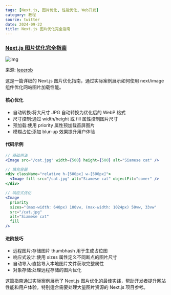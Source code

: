 ```yaml
---
tags: [Next.js, 图片优化, 性能优化, Web开发]
category: 教程
source: twitter
date: 2024-09-22
title: Next.js 图片优化完全指南
---
```


### [Next.js 图片优化完全指南](https://x.com/leeerob/status/1827437428992622626)

![img](https://img.mengpeng.tech/i/2024/12/13/675bc4bc98026.webp)

来源: [leeerob](https://x.com/leeerob/status/1827437428992622626)

这是一篇详细的 Next.js 图片优化指南，通过实际案例展示如何使用 next/image 组件优化网站图片加载性能。

#### 核心优化
- 自动转换:将大尺寸 JPG 自动转换为优化后的 WebP 格式
- 尺寸控制:通过 width/height 或 fill 属性控制图片尺寸
- 预加载:使用 priority 属性预加载首屏图片
- 模糊占位:添加 blur-up 效果提升用户体验

#### 代码示例
```jsx
// 基础用法
<Image src="/cat.jpg" width={500} height={500} alt="Siamese cat" />

// 填充容器
<div className="relative h-[500px] w-[500px]">
  <Image fill src="/cat.jpg" alt="Siamese cat" objectFit="cover" />
</div>

// 响应式优化
<Image 
  priority
  sizes="(max-width: 640px) 100vw, (max-width: 1024px) 50vw, 33vw"
  src="/cat.jpg"
  alt="Siamese cat"
  fill
/>
```

#### 进阶技巧
- 远程图片:存储图片 thumbhash 用于生成占位图
- 响应式设计:使用 sizes 属性定义不同断点的图片尺寸
- 自动导入:直接导入本地图片文件获取完整属性
- 对象存储:处理远程存储的图片优化

这篇指南通过实际案例展示了 Next.js 图片优化的最佳实践，帮助开发者提升网站性能和用户体验。特别适合需要处理大量图片资源的 Next.js 项目参考。 